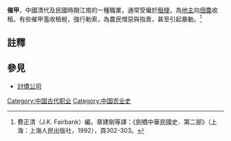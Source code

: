 '''催甲'''，中國清代及民國時期江南的一種職業，通常受僱於[[租棧|租棧]]，為[[地主|地主]]向[[佃農|佃農]]收租。有些催甲濫收租稅，強行勒索，為農民憎惡與指責，甚至引起暴動。<ref>費正清（J.K. Fairbank）編，章建剛等譯：《劍橋中華民國史．第二部》（上海：上海人民出版社，1992），頁302-303。</ref>

==註釋==
{{reflist}}
==參見==
*[[討債公司|討債公司]]

[[Category:中国古代职业|Category:中国古代职业]]
[[Category:中国农业史|Category:中国农业史]]